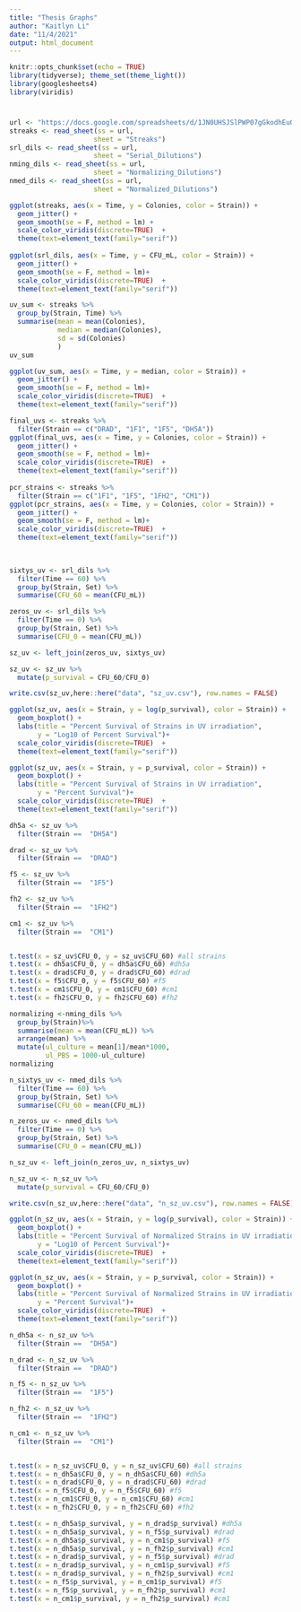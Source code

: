 ```yaml
---
title: "Thesis Graphs"
author: "Kaitlyn Li"
date: "11/4/2021"
output: html_document
---
```


```r
knitr::opts_chunk$set(echo = TRUE)
library(tidyverse); theme_set(theme_light())
library(googlesheets4)
library(viridis)
```

#
```r
url <- "https://docs.google.com/spreadsheets/d/1JN0UHSJSlPWP07gGkodhEuOzFkuukClbuDjI7rDcokc/edit?usp=sharing"
streaks <- read_sheet(ss = url,
                     sheet = "Streaks")
srl_dils <- read_sheet(ss = url,
                     sheet = "Serial_Dilutions")
nming_dils <- read_sheet(ss = url,
                     sheet = "Normalizing_Dilutions")
nmed_dils <- read_sheet(ss = url,
                     sheet = "Normalized_Dilutions")

```

```r
ggplot(streaks, aes(x = Time, y = Colonies, color = Strain)) +
  geom_jitter() +
  geom_smooth(se = F, method = lm) +
  scale_color_viridis(discrete=TRUE)  +
  theme(text=element_text(family="serif"))
  
ggplot(srl_dils, aes(x = Time, y = CFU_mL, color = Strain)) +
  geom_jitter() +
  geom_smooth(se = F, method = lm)+
  scale_color_viridis(discrete=TRUE)  +
  theme(text=element_text(family="serif"))
```

```r
uv_sum <- streaks %>%
  group_by(Strain, Time) %>%
  summarise(mean = mean(Colonies),
            median = median(Colonies),
            sd = sd(Colonies)
            )
uv_sum
```
```r
ggplot(uv_sum, aes(x = Time, y = median, color = Strain)) +
  geom_jitter() +
  geom_smooth(se = F, method = lm)+
  scale_color_viridis(discrete=TRUE)  +
  theme(text=element_text(family="serif"))
```
```r
final_uvs <- streaks %>%
  filter(Strain == c("DRAD", "1F1", "1F5", "DH5A"))
ggplot(final_uvs, aes(x = Time, y = Colonies, color = Strain)) +
  geom_jitter() +
  geom_smooth(se = F, method = lm)+
  scale_color_viridis(discrete=TRUE)  +
  theme(text=element_text(family="serif"))
  
pcr_strains <- streaks %>%
  filter(Strain == c("1F1", "1F5", "1FH2", "CM1"))
ggplot(pcr_strains, aes(x = Time, y = Colonies, color = Strain)) +
  geom_jitter() +
  geom_smooth(se = F, method = lm)+
  scale_color_viridis(discrete=TRUE)  +
  theme(text=element_text(family="serif"))
  
  
```



```r
sixtys_uv <- srl_dils %>%
  filter(Time == 60) %>%
  group_by(Strain, Set) %>%
  summarise(CFU_60 = mean(CFU_mL))

zeros_uv <- srl_dils %>%
  filter(Time == 0) %>%
  group_by(Strain, Set) %>%
  summarise(CFU_0 = mean(CFU_mL))

sz_uv <- left_join(zeros_uv, sixtys_uv)

sz_uv <- sz_uv %>%
  mutate(p_survival = CFU_60/CFU_0)

write.csv(sz_uv,here::here("data", "sz_uv.csv"), row.names = FALSE)

ggplot(sz_uv, aes(x = Strain, y = log(p_survival), color = Strain)) +
  geom_boxplot() +
  labs(title = "Percent Survival of Strains in UV irradiation",
       y = "Log10 of Percent Survival")+
  scale_color_viridis(discrete=TRUE)  +
  theme(text=element_text(family="serif"))

ggplot(sz_uv, aes(x = Strain, y = p_survival, color = Strain)) +
  geom_boxplot() +
  labs(title = "Percent Survival of Strains in UV irradiation",
       y = "Percent Survival")+
  scale_color_viridis(discrete=TRUE)  +
  theme(text=element_text(family="serif"))
```

```r
dh5a <- sz_uv %>%
  filter(Strain == 	"DH5A")

drad <- sz_uv %>%
  filter(Strain == 	"DRAD")

f5 <- sz_uv %>%
  filter(Strain == 	"1F5")

fh2 <- sz_uv %>%
  filter(Strain == 	"1FH2")

cm1 <- sz_uv %>%
  filter(Strain == 	"CM1")


t.test(x = sz_uv$CFU_0, y = sz_uv$CFU_60) #all strains
t.test(x = dh5a$CFU_0, y = dh5a$CFU_60) #dh5a
t.test(x = drad$CFU_0, y = drad$CFU_60) #drad
t.test(x = f5$CFU_0, y = f5$CFU_60) #f5
t.test(x = cm1$CFU_0, y = cm1$CFU_60) #cm1
t.test(x = fh2$CFU_0, y = fh2$CFU_60) #fh2
```

```r
normalizing <-nming_dils %>%
  group_by(Strain)%>%
  summarise(mean = mean(CFU_mL)) %>%
  arrange(mean) %>%
  mutate(ul_culture = mean[1]/mean*1000,
         ul_PBS = 1000-ul_culture)
normalizing


```


```r
n_sixtys_uv <- nmed_dils %>%
  filter(Time == 60) %>%
  group_by(Strain, Set) %>%
  summarise(CFU_60 = mean(CFU_mL))

n_zeros_uv <- nmed_dils %>%
  filter(Time == 0) %>%
  group_by(Strain, Set) %>%
  summarise(CFU_0 = mean(CFU_mL))

n_sz_uv <- left_join(n_zeros_uv, n_sixtys_uv)

n_sz_uv <- n_sz_uv %>%
  mutate(p_survival = CFU_60/CFU_0)

write.csv(n_sz_uv,here::here("data", "n_sz_uv.csv"), row.names = FALSE)

ggplot(n_sz_uv, aes(x = Strain, y = log(p_survival), color = Strain)) +
  geom_boxplot() +
  labs(title = "Percent Survival of Normalized Strains in UV irradiation",
       y = "Log10 of Percent Survival")+
  scale_color_viridis(discrete=TRUE)  +
  theme(text=element_text(family="serif"))

ggplot(n_sz_uv, aes(x = Strain, y = p_survival, color = Strain)) +
  geom_boxplot() +
  labs(title = "Percent Survival of Normalized Strains in UV irradiation",
       y = "Percent Survival")+
  scale_color_viridis(discrete=TRUE)  +
  theme(text=element_text(family="serif"))
```

```r
n_dh5a <- n_sz_uv %>%
  filter(Strain == 	"DH5A")

n_drad <- n_sz_uv %>%
  filter(Strain == 	"DRAD")

n_f5 <- n_sz_uv %>%
  filter(Strain == 	"1F5")

n_fh2 <- n_sz_uv %>%
  filter(Strain == 	"1FH2")

n_cm1 <- n_sz_uv %>%
  filter(Strain == 	"CM1")


t.test(x = n_sz_uv$CFU_0, y = n_sz_uv$CFU_60) #all strains
t.test(x = n_dh5a$CFU_0, y = n_dh5a$CFU_60) #dh5a
t.test(x = n_drad$CFU_0, y = n_drad$CFU_60) #drad
t.test(x = n_f5$CFU_0, y = n_f5$CFU_60) #f5
t.test(x = n_cm1$CFU_0, y = n_cm1$CFU_60) #cm1
t.test(x = n_fh2$CFU_0, y = n_fh2$CFU_60) #fh2
```

```r
t.test(x = n_dh5a$p_survival, y = n_drad$p_survival) #dh5a
t.test(x = n_dh5a$p_survival, y = n_f5$p_survival) #drad
t.test(x = n_dh5a$p_survival, y = n_cm1$p_survival) #f5
t.test(x = n_dh5a$p_survival, y = n_fh2$p_survival) #cm1
t.test(x = n_drad$p_survival, y = n_f5$p_survival) #drad
t.test(x = n_drad$p_survival, y = n_cm1$p_survival) #f5
t.test(x = n_drad$p_survival, y = n_fh2$p_survival) #cm1
t.test(x = n_f5$p_survival, y = n_cm1$p_survival) #f5
t.test(x = n_f5$p_survival, y = n_fh2$p_survival) #cm1
t.test(x = n_cm1$p_survival, y = n_fh2$p_survival) #cm1
```



